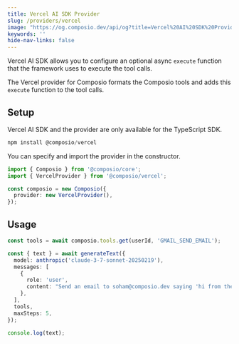 ```yaml
---
title: Vercel AI SDK Provider
slug: /providers/vercel
image: "https://og.composio.dev/api/og?title=Vercel%20AI%20SDK%20Provider"   # image for socials
keywords: ''
hide-nav-links: false
---
```


Vercel AI SDK allows you to configure an optional async `execute` function that the framework uses to execute the tool calls.

The Vercel provider for Composio formats the Composio tools and adds this `execute` function to the tool calls.

## Setup

Vercel AI SDK and the provider are only available for the TypeScript SDK.

```typescript TypeScript maxLines=60 wordWrap
npm install @composio/vercel
```

You can specify and import the provider in the constructor.

```typescript TypeScript maxLines=60 wordWrap
import { Composio } from '@composio/core';
import { VercelProvider } from '@composio/vercel';

const composio = new Composio({
  provider: new VercelProvider(),
});
```

## Usage

```typescript TypeScript maxLines=60 wordWrap
const tools = await composio.tools.get(userId, 'GMAIL_SEND_EMAIL');

const { text } = await generateText({
  model: anthropic('claude-3-7-sonnet-20250219'),
  messages: [
    {
      role: 'user',
      content: "Send an email to soham@composio.dev saying 'hi from the ether of composio'",
    },
  ],
  tools,
  maxSteps: 5,
});

console.log(text);
```
